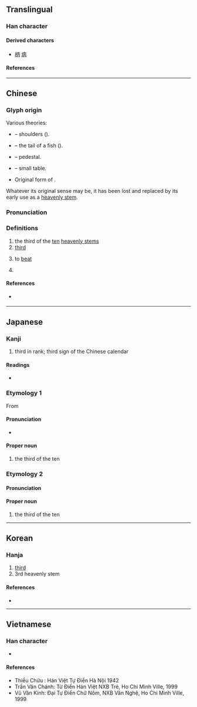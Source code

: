 {{character info/new}}
==Translingual==
{{stroke order|type=animate}}

===Han character===
{{Han char|rn=1|rad=一|as=04|sn=5|four=10227|canj=MOB|ids=⿱一内}}

====Derived characters====
* [[柄]] [[病]]

====References====
{{Han ref|kx=0078.020|dkj=00035|dj=0156.040|hdz=10016.030|uh=4E19}}

----

==Chinese==
{{zh-forms}}

===Glyph origin===
{{Han etyl}}

Various theories:
* {{liushu|p}} – shoulders (''{{w|Shuowen}}'').
* {{liushu|p}} – the tail of a fish (''{{w|Erya}}'').
* {{liushu|p}} – pedestal.
* {{liushu|p}} – small table.
* Original form of {{och-l|柄}}.

Whatever its original sense may be, it has been lost and replaced by its early use as a [[heavenly stem]].

===Pronunciation===
{{zh-pron
|m=bǐng
|c=bing2
|h=pfs=piáng
|mn=piáⁿ/péng
|mn_note=piáⁿ - vernacular; péng - literary
|w=
|mc=y
|oc=y
|ma=Zh-bing.ogg
|cat=v,a
}}

===Definitions===
{{zh-hanzi}}

# the third of the [[ten]] [[heavenly stem]]s
# [[third]]
# {{lb|zh|Cantonese|slang}} to [[beat]]
# {{surname|lang=zh}}

====References====
* {{qualifier|Min Nan}} {{thcwd|1304}}

----

==Japanese==

===Kanji===
{{ja-kanji|grade=c|rs=一04}}

# third in rank; third sign of the Chinese calendar

====Readings====
* {{ja-readings|kanon=[[へい]] (hei)|goon=[[ひょう]] (hyō)|kun=[[ひのえ]] (hinoe)}}

===Etymology 1===
{{ja-kanjitab|へい|yomi=o}}
{{wp|lang=ja}}
From {{der|ja|ltc|丙|tr=pjæng<sup>X</sup>|sort=へい}}

====Pronunciation====
{{ja-pron|acc=1|y=ko|へい}}
* {{hmp|lang=ja|へい|ヘイ|平|兵|瓶|聘|幣|弊|炳|sort=へい}}

====Proper noun====
{{ja-pos|proper|へい}}

# the third of the ten {{w|Celestial stem|Heavenly Stems}}

{{topics|ja|Heavenly Stems|sort=へい}}

===Etymology 2===
{{ja-kanjitab|ひのえ|yomi=k}}
{{com|ja|火|の|兄|tr1=Hi|t1={{w|Fire (Wu Xing)|Fire}}|pos1=one of the {{w|Wu Xing|Five Elements}}|tr2=no|pos2=attributive marker|tr3=e|t3=[[elder brother]]|sort=ひのえ}}

====Pronunciation====
{{ja-pron|acc=0|y=k|ひのえ}}

====Proper noun====
{{ja-pos|proper|ひのえ}}

# the third of the ten {{w|Celestial stem|Heavenly Stems}}

{{cln|ja|words with multiple readings}}

----

==Korean==

===Hanja===
{{ko-hanja|hangeul=병|rv=byeong|mr=pyŏng|eumhun=남녘|ehrv=namnyeok|ehmr=namnyǒk'|ehy=}}

# [[third]]
# 3rd heavenly stem

====References====
* {{Hanja ref|nav=9538}}

----

==Vietnamese==

===Han character===
{{vi-hantu|[[bính]], [[biếng]]|rs=一04}}
* {{defn|lang=vi|sort=一04}}

====References====
* Thiều Chửu : Hán Việt Tự Điển Hà Nội 1942
* Trần Văn Chánh: Từ Điển Hán Việt NXB Trẻ, Ho Chi Minh Ville, 1999
* Vũ Văn Kính: Đại Tự Điển Chữ Nôm, NXB Văn Nghệ, Ho Chi Minh Ville, 1999